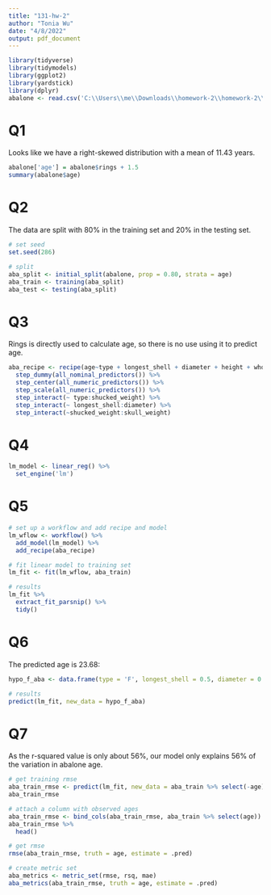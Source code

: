 ```yaml
---
title: "131-hw-2"
author: "Tonia Wu"
date: "4/8/2022"
output: pdf_document
---
```


```r
library(tidyverse)
library(tidymodels)
library(ggplot2)
library(yardstick)
library(dplyr)
abalone <- read.csv('C:\\Users\\me\\Downloads\\homework-2\\homework-2\\data\\abalone.csv')
```

# Q1

Looks like we have a right-skewed distribution with a mean of 11.43 years.
```r
abalone['age'] = abalone$rings + 1.5
summary(abalone$age)
```

# Q2
The data are split with 80% in the training set and 20% in the testing set.
```r
# set seed
set.seed(286)

# split
aba_split <- initial_split(abalone, prop = 0.80, strata = age)
aba_train <- training(aba_split)
aba_test <- testing(aba_split)
```

# Q3
Rings is directly used to calculate age, so there is no use using it to predict age.

```r
aba_recipe <- recipe(age~type + longest_shell + diameter + height + whole_weight + shucked_weight + viscera_weight + shell_weight, data = aba_train) %>%
  step_dummy(all_nominal_predictors()) %>%
  step_center(all_numeric_predictors()) %>%
  step_scale(all_numeric_predictors()) %>%
  step_interact(~ type:shucked_weight) %>%
  step_interact(~ longest_shell:diameter) %>%
  step_interact(~shucked_weight:skull_weight)
```

# Q4
```r
lm_model <- linear_reg() %>%
  set_engine('lm')
```

# Q5
```r
# set up a workflow and add recipe and model
lm_wflow <- workflow() %>% 
  add_model(lm_model) %>% 
  add_recipe(aba_recipe)

# fit linear model to training set
lm_fit <- fit(lm_wflow, aba_train)

# results
lm_fit %>% 
  extract_fit_parsnip() %>% 
  tidy()

```

# Q6
The predicted age is  23.68:
```r
hypo_f_aba <- data.frame(type = 'F', longest_shell = 0.5, diameter = 0.1, height = 0.3, whole_weight = 4, shucked_weight = 1, viscera_weight = 2, shell_weight = 1)

# results
predict(lm_fit, new_data = hypo_f_aba)
```

# Q7
As the r-squared value is only about 56%, our model only explains 56% of the variation in abalone age.

```r
# get training rmse
aba_train_rmse <- predict(lm_fit, new_data = aba_train %>% select(-age))
aba_train_rmse

# attach a column with observed ages
aba_train_rmse <- bind_cols(aba_train_rmse, aba_train %>% select(age))
aba_train_rmse %>% 
  head()

# get rmse
rmse(aba_train_rmse, truth = age, estimate = .pred)

# create metric set
aba_metrics <- metric_set(rmse, rsq, mae)
aba_metrics(aba_train_rmse, truth = age, estimate = .pred)
```
